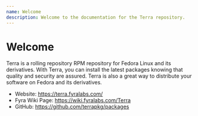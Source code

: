 ```yaml
---
name: Welcome
description: Welcome to the documentation for the Terra repository.
---
```


# Welcome

Terra is a rolling repository RPM repository for Fedora Linux and its derivatives.
With Terra, you can install the latest packages knowing that quality and security are assured.
Terra is also a great way to distribute your software on Fedora and its derivatives.

- Website: https://terra.fyralabs.com/
- Fyra Wiki Page: https://wiki.fyralabs.com/Terra
- GitHub: https://github.com/terrapkg/packages
